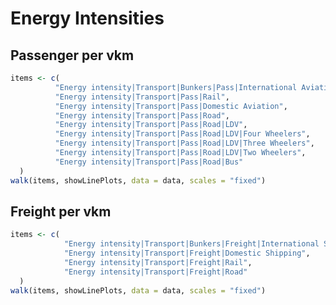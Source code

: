 # Energy Intensities
## Passenger per vkm
```r
items <- c(
          "Energy intensity|Transport|Bunkers|Pass|International Aviation",
          "Energy intensity|Transport|Pass|Rail",
          "Energy intensity|Transport|Pass|Domestic Aviation",
          "Energy intensity|Transport|Pass|Road",
          "Energy intensity|Transport|Pass|Road|LDV",
          "Energy intensity|Transport|Pass|Road|LDV|Four Wheelers",
          "Energy intensity|Transport|Pass|Road|LDV|Three Wheelers",
          "Energy intensity|Transport|Pass|Road|LDV|Two Wheelers",
          "Energy intensity|Transport|Pass|Road|Bus"
  )
walk(items, showLinePlots, data = data, scales = "fixed")
```

## Freight per vkm
```r
items <- c(
            "Energy intensity|Transport|Bunkers|Freight|International Shipping",
            "Energy intensity|Transport|Freight|Domestic Shipping",
            "Energy intensity|Transport|Freight|Rail",
            "Energy intensity|Transport|Freight|Road"
  )
walk(items, showLinePlots, data = data, scales = "fixed")
```
